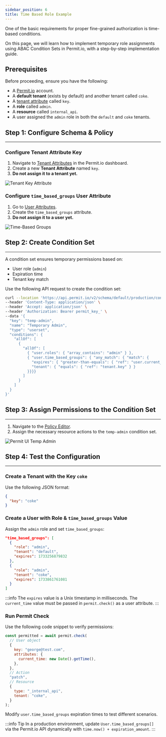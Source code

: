 ```yaml
---
sidebar_position: 6
title: Time Based Role Example
---
```


One of the basic requirements for proper fine-grained authorization is time-based conditions.

On this page, we will learn how to implement temporary role assignments using ABAC Condition Sets in Permit.io, with a
step-by-step implementation guide.


## Prerequisites

Before proceeding, ensure you have the following:

- A [Permit.io](https://permit.io) account.
- A **default tenant** (exists by default) and another tenant called `coke`.
- A [tenant attribute](https://api.permit.io/v2/redoc#tag/Tenants/operation/create_tenant) called `key`.
- A **role** called `admin`.
- A **resource** called `internal_api`.
- A user assigned the `admin` role in both the `default` and `coke` tenants.

## Step 1: Configure Schema & Policy

---

<TimelineWrapper>
<TimelineStep>

### Configure Tenant Attribute Key

1. Navigate to [Tenant Attributes](https://app.permit.io/user-management/tenant-settings/tenant-attributes) in the Permit.io dashboard.
2. Create a new **Tenant Attribute** named `key`.
3. **Do not assign it to a tenant yet.**

![Tenant Key Attribute](/img/abac/tenant_key.png)

</TimelineStep>
<TimelineStep>

### Configure `time_based_groups` User Attribute

1. Go to [User Attributes](https://app.permit.io/user-management/tenant-settings/user-attributes).
2. Create the `time_based_groups` attribute.
3. **Do not assign it to a user yet.**

![Time-Based Groups](/img/abac/time_based_groups.png)

</TimelineStep>
</TimelineWrapper>

## Step 2: Create Condition Set

---

A condition set ensures temporary permissions based on:

- User role (`admin`)
- Expiration time
- Tenant key match

Use the following API request to create the condition set:

```bash
curl --location 'https://api.permit.io/v2/schema/default/production/condition_sets' \
--header 'Content-Type: application/json' \
--header 'Accept: application/json' \
--header 'Authorization: Bearer permit_key_' \
--data '{
  "key": "temp-admin",
  "name": "Temporary Admin",
  "type": "userset",
  "conditions": {
    "allOf": [
      {
        "allOf": [
          { "user.roles": { "array_contains": "admin" } },
          { "user.time_based_groups": { "any_match": { "match": {
            "expires": { "greater-than-equals": { "ref": "user.current_time" } },
            "tenant": { "equals": { "ref": "tenant.key" } }
          }}}}
        ]
      }
    ]
  }
}'
```

## Step 3: Assign Permissions to the Condition Set

---

1. Navigate to the [Policy Editor](https://app.permit.io/policy-editor).
2. Assign the necessary resource actions to the `temp-admin` condition set.

![Permit UI Temp Admin](/img/abac/permit_ui_temp_admin.png)

## Step 4: Test the Configuration

---

<TimelineWrapper>
<TimelineStep>

### Create a Tenant with the Key `coke`

Use the following JSON format:

```json
{
  "key": "coke"
}
```

</TimelineStep>
<TimelineStep>

### Create a User with Role & `time_based_groups` Value

Assign the `admin` role and set `time_based_groups`:

```json
"time_based_groups": [
  {
    "role": "admin",
    "tenant": "default",
    "expires": 1733256879832
  },
  {
    "role": "admin",
    "tenant": "coke",
    "expires": 1733861761081
  }
]
```

:::info
The `expires` value is a Unix timestamp in milliseconds. The `current_time` value must be passed in `permit.check()` as a user attribute.
:::

</TimelineStep>
<TimelineStep>

### Run Permit Check

Use the following code snippet to verify permissions:

```javascript
const permitted = await permit.check(
  // User object
  {
    key: "george@test.com",
    attributes: {
      current_time: new Date().getTime(),
    },
  },
  // Action
  "patch",
  // Resource
  {
    type: "_internal_api",
    tenant: "coke",
  }
);
```

Modify `user.time_based_groups` expiration times to test different scenarios.

:::info Tip
In a production environment, update `User.time_based_groups[]` via the Permit.io API dynamically with `time.now() + expiration_amount`.
:::

</TimelineStep>
</TimelineWrapper>
